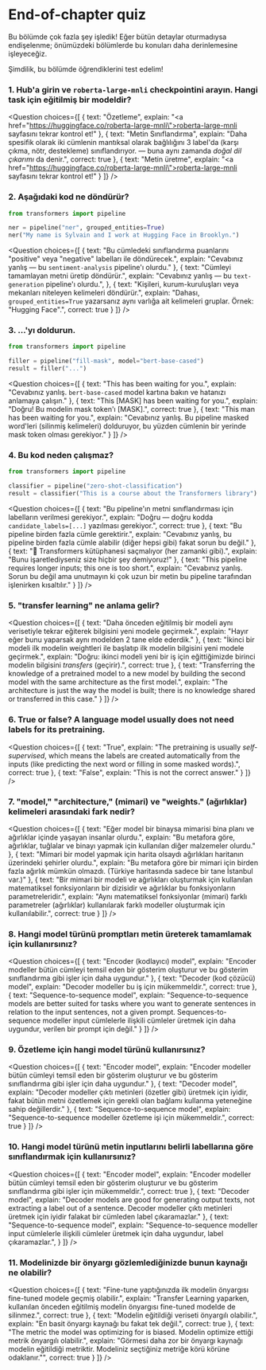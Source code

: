 <!-- DISABLE-FRONTMATTER-SECTIONS -->

# End-of-chapter quiz

Bu bölümde çok fazla şey işledik! Eğer bütün detaylar oturmadıysa endişelenme; önümüzdeki bölümlerde bu konuları daha derinlemesine işleyeceğiz. 

Şimdilik, bu bölümde öğrendiklerini test edelim!


### 1. Hub'a girin ve `roberta-large-mnli` checkpointini arayın. Hangi task için eğitilmiş bir modeldir?


<Question
	choices={[
		{
			text: "Özetleme",
			explain: "<a href=\"https://huggingface.co/roberta-large-mnli\">roberta-large-mnli sayfasını</a> tekrar kontrol et!"
		},
		{
			text: "Metin Sınıflandırma",
			explain: "Daha spesifik olarak iki cümlenin mantıksal olarak bağlılığını 3 label'da (karşı çıkma, nötr, destekleme) sınıflandırıyor. — buna aynı zamanda <em>doğal dil çıkarımı</em> da denir.",
			correct: true
		},
		{
			text: "Metin üretme",
			explain: "<a href=\"https://huggingface.co/roberta-large-mnli\">roberta-large-mnli sayfasını</a> tekrar kontrol et!"
		}
	]}
/>

### 2. Aşağıdaki kod ne döndürür?

```py
from transformers import pipeline

ner = pipeline("ner", grouped_entities=True)
ner("My name is Sylvain and I work at Hugging Face in Brooklyn.")
```

<Question
	choices={[
		{
			text: "Bu cümledeki sınıflandırma puanlarını \"positive\" veya \"negative\" labelları ile döndürecek.",
			explain: "Cevabınız yanlış — bu <code>sentiment-analysis</code> pipeline'ı olurdu."
		},
		{
			text: "Cümleyi tamamlayan metni üretip döndürür.",
			explain: "Cevabınız yanlış — bu <code>text-generation</code> pipeline'ı olurdu.",
		},
		{
			text: "Kişileri, kurum-kuruluşları veya mekanları niteleyen kelimeleri döndürür.",
			explain: "Dahası, <code>grouped_entities=True</code> yazarsanız aynı varlığa ait kelimeleri gruplar. Örnek: \"Hugging Face\".",
			correct: true
		}
	]}
/>

### 3. ...'yı doldurun.

```py
from transformers import pipeline

filler = pipeline("fill-mask", model="bert-base-cased")
result = filler("...")
```

<Question
	choices={[
		{
			text: "This <mask> has been waiting for you.",
			explain: "Cevabınız yanlış. <code>bert-base-cased</code> model kartına bakın ve hatanızı anlamaya çalışın."
		},
		{
			text: "This [MASK] has been waiting for you.",
			explain: "Doğru! Bu modelin mask token'ı [MASK].",
			correct: true
		},
		{
			text: "This man has been waiting for you.",
			explain: "Cevabınız yanlış. Bu pipeline masked word'leri (silinmiş kelimeleri) dolduruyor, bu yüzden cümlenin bir yerinde mask token olması gerekiyor."
		}
	]}
/>

### 4. Bu kod neden çalışmaz?

```py
from transformers import pipeline

classifier = pipeline("zero-shot-classification")
result = classifier("This is a course about the Transformers library")
```

<Question
	choices={[
		{
			text: "Bu pipeline'ın metni sınıflandırması için labelların verilmesi gerekiyor.",
			explain: "Doğru — doğru kodda <code>candidate_labels=[...]</code> yazılması gerekiyor.",
			correct: true
		},
		{
			text: "Bu pipeline birden fazla cümle gerektirir.",
			explain: "Cevabınız yanlış, bu pipeline birden fazla cümle alabilir (diğer hepsi gibi) fakat sorun bu değil."
		},
		{
			text: "🤗 Transformers kütüphanesi saçmalıyor (her zamanki gibi).",
			explain: "Bunu işaretlediyseniz size hiçbir şey demiyoruz!"
		},
		{
			text: "This pipeline requires longer inputs; this one is too short.",
			explain: "Cevabınız yanlış. Sorun bu değil ama unutmayın ki çok uzun bir metin bu pipeline tarafından işlenirken kısaltılır."
		}
	]}
/>

### 5. "transfer learning" ne anlama gelir?

<Question
	choices={[
		{
			text: "Daha önceden eğitilmiş bir modeli aynı verisetiyle tekrar eğiterek bilgisini yeni modele geçirmek.",
			explain: "Hayır eğer bunu yaparsak aynı modelden 2 tane elde ederdik."
		},
		{
			text: "İkinci bir modeli ilk modelin weightleri ile başlatıp ilk modelin bilgisini yeni modele geçirmek.",
			explain: "Doğru: ikinci modeli yeni bir iş için eğittiğimizde birinci modelin bilgisini *transfers* (geçirir).",
			correct: true
		},
		{
			text: "Transferring the knowledge of a pretrained model to a new model by building the second model with the same architecture as the first model.",
			explain: "The architecture is just the way the model is built; there is no knowledge shared or transferred in this case."
		}
	]}
/>

### 6. True or false? A language model usually does not need labels for its pretraining.


<Question
	choices={[
		{
			text: "True",
			explain: "The pretraining is usually <em>self-supervised</em>, which means the labels are created automatically from the inputs (like predicting the next word or filling in some masked words).",
			correct: true
		},
		{
			text: "False",
			explain: "This is not the correct answer."
		}
	]}
/>

### 7. "model," "architecture," (mimari) ve "weights." (ağırlıklar) kelimeleri arasındaki fark nedir?

<Question
	choices={[
		{
			text: "Eğer model bir binaysa mimarisi bina planı ve ağırlıklar içinde yaşayan insanlar olurdu.",
			explain: "Bu metafora göre, ağırlıklar, tuğlalar ve binayı yapmak için kullanılan diğer malzemeler olurdu."
		},
		{
			text: "Mimari bir model yapmak için harita olsaydı ağırlıkları haritanın üzerindeki şehirler olurdu.",
			explain: "Bu metafora göre bir mimari için birden fazla ağırlık mümkün olmazdı. (Türkiye haritasında sadece bir tane İstanbul var.)"
		},
		{
			text: "Bir mimari bir modeli ve ağırlıkları oluşturmak için kullanılan matematiksel fonksiyonların bir dizisidir ve ağırlıklar bu fonksiyonların parametreleridir.",
			explain: "Aynı matematiksel fonksiyonlar (mimari) farklı parametreler (ağırlıklar) kullanılarak farklı modeller oluşturmak için kullanılabilir.",
			correct: true
		}
	]}
/>


### 8. Hangi model türünü promptları metin üreterek tamamlamak için kullanırsınız?

<Question
	choices={[
		{
			text: "Encoder (kodlayıcı) model",
			explain: "Encoder modeller bütün cümleyi temsil eden bir gösterim oluşturur ve bu gösterim sınıflandırma gibi işler için daha uygundur."
		},
		{
			text: "Decoder (kod çözücü) model",
			explain: "Decoder modeller bu iş için mükemmeldir.",
			correct: true
		},
		{
			text: "Sequence-to-sequence model",
			explain: "Sequence-to-sequence models are better suited for tasks where you want to generate sentences in relation to the input sentences, not a given prompt. Sequences-to-sequence modeller input cümlelerle ilişkili cümleler üretmek için daha uygundur, verilen bir prompt için değil."
		}
	]}
/>

### 9. Özetleme için hangi model türünü kullanırsınız?

<Question
	choices={[
		{
			text: "Encoder model",
			explain: "Encoder modeller bütün cümleyi temsil eden bir gösterim oluşturur ve bu gösterim sınıflandırma gibi işler için daha uygundur."
		},
		{
			text: "Decoder model",
			explain: "Decoder modeller çıktı metinleri (özetler gibi) üretmek için iyidir, fakat bütün metni özetlemek için gerekli olan bağlamı kullanma yeteneğine sahip değillerdir."
		},
		{
			text: "Sequence-to-sequence model",
			explain: "Sequence-to-sequence modeller özetleme işi için mükemmeldir.",
			correct: true
		}
	]}
/>

### 10. Hangi model türünü metin inputlarını belirli labellarına göre sınıflandırmak için kullanırsınız?

<Question
	choices={[
		{
			text: "Encoder model",
			explain: "Encoder modeller bütün cümleyi temsil eden bir gösterim oluşturur ve bu gösterim sınıflandırma gibi işler için mükemmeldir.",
			correct: true
		},
		{
			text: "Decoder model",
			explain: "Decoder models are good for generating output texts, not extracting a label out of a sentence. Decoder modeller çıktı metinleri üretmek için iyidir falakat bir cümleden label çıkaramazlar."
		},
		{
			text: "Sequence-to-sequence model",
			explain: "Sequence-to-sequence modeller input cümlelerle ilişkili cümleler üretmek için daha uygundur, label çıkaramazlar.",
		}
	]}
/>

### 11. Modelinizde bir önyargı gözlemlediğinizde bunun kaynağı ne olabilir?

<Question
	choices={[
		{
			text: "Fine-tune yaptığınızda ilk modelin önyargısı fine-tuned modele geçmiş olabilir.",
			explain: "Transfer Learning yaparken, kullanılan önceden eğitilmiş modelin önyargısı fine-tuned modelde de silinmez.",
			correct: true
		},
		{
			text: "Modelin eğitildiği veriseti önyargılı olabilir.",
			explain: "En basit önyargı kaynağı bu fakat tek değil.",
			correct: true
		},
		{
			text: "The metric the model was optimizing for is biased. Modelin optimize ettiği metrik önyargılı olabilir.",
			explain: "Görmesi daha zor bir önyargı kaynağı modelin eğitildiği metriktir. Modeliniz seçtiğiniz metriğe körü körüne odaklanır."",
			correct: true
		}
	]}
/>
